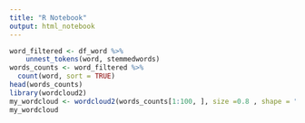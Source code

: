 ```yaml
---
title: "R Notebook"
output: html_notebook
---
```


 

```r
word_filtered <- df_word %>% 
    unnest_tokens(word, stemmedwords)
words_counts <- word_filtered %>%
  count(word, sort = TRUE) 
head(words_counts)
library(wordcloud2)
my_wordcloud <- wordcloud2(words_counts[1:100, ], size =0.8 , shape = "star")
my_wordcloud
```

